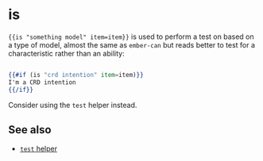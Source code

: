 # is

`{{is "something model" item=item}}` is used to perform a test on based on a
type of model, almost the same as `ember-can` but reads better to test for a
characteristic rather than an ability:

```hbs

{{#if (is "crd intention" item=item)}}
I'm a CRD intention
{{/if}}

```

Consider using the `test` helper instead.

## See also

- [`test` helper](./test.mdx)

